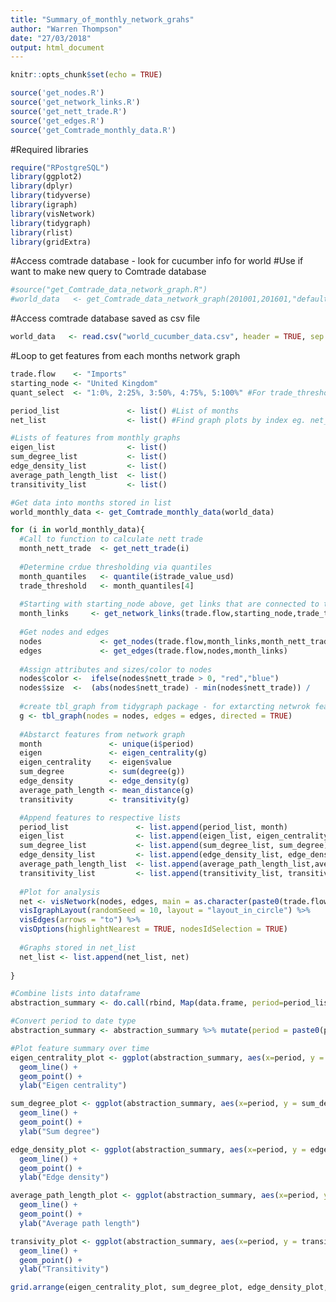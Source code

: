 ```yaml
---
title: "Summary_of_monthly_network_grahs"
author: "Warren Thompson"
date: "27/03/2018"
output: html_document
---
```


```r
knitr::opts_chunk$set(echo = TRUE)
```

```r
source('get_nodes.R')
source('get_network_links.R')
source('get_nett_trade.R')
source('get_edges.R')
source('get_Comtrade_monthly_data.R')
```

#Required libraries
```r
require("RPostgreSQL")
library(ggplot2)
library(dplyr)
library(tidyverse)
library(igraph)
library(visNetwork)
library(tidygraph)
library(rlist)
library(gridExtra)
```

#Access comtrade database - look for cucumber info for world
#Use if want to make new query to Comtrade database
```r
#source("get_Comtrade_data_network_graph.R")
#world_data   <- get_Comtrade_data_network_graph(201001,201601,"default","070700")
```

#Access comtrade database saved as csv file
```r
world_data   <- read.csv("world_cucumber_data.csv", header = TRUE, sep = ",")
```

#Loop to get features from each months network graph
```r
trade.flow    <- "Imports"
starting_node <- "United Kingdom"
quant_select  <- "1:0%, 2:25%, 3:50%, 4:75%, 5:100%" #For trade_threshold value used

period_list               <- list() #List of months
net_list                  <- list() #Find graph plots by index eg. net_list[[24]]

#Lists of features from monthly graphs
eigen_list                <- list() 
sum_degree_list           <- list() 
edge_density_list         <- list()
average_path_length_list  <- list()
transitivity_list         <- list()

#Get data into months stored in list
world_monthly_data <- get_Comtrade_monthly_data(world_data)

for (i in world_monthly_data){
  #Call to function to calculate nett trade
  month_nett_trade  <- get_nett_trade(i)
  
  #Determine crdue thresholding via quantiles 
  month_quantiles   <- quantile(i$trade_value_usd)
  trade_threshold   <- month_quantiles[4]
  
  #Starting with starting_node above, get links that are connected to this node
  month_links     <- get_network_links(trade.flow,starting_node,trade_threshold,i)
  
  #Get nodes and edges
  nodes             <- get_nodes(trade.flow,month_links,month_nett_trade)
  edges             <- get_edges(trade.flow,nodes,month_links)
  
  #Assign attributes and sizes/color to nodes
  nodes$color <-  ifelse(nodes$nett_trade > 0, "red","blue")
  nodes$size  <-  (abs(nodes$nett_trade) - min(nodes$nett_trade)) /                             (max(nodes$nett_trade) - min(nodes$nett_trade))*50
  
  #create tbl_graph from tidygraph package - for extarcting netwrok features in next step
  g <- tbl_graph(nodes = nodes, edges = edges, directed = TRUE)
  
  #Abstarct features from network graph
  month               <- unique(i$period)
  eigen               <- eigen_centrality(g)
  eigen_centrality    <- eigen$value
  sum_degree          <- sum(degree(g))
  edge_density        <- edge_density(g)
  average_path_length <- mean_distance(g)
  transitivity        <- transitivity(g)

  #Append features to respective lists
  period_list               <- list.append(period_list, month)
  eigen_list                <- list.append(eigen_list, eigen_centrality)
  sum_degree_list           <- list.append(sum_degree_list, sum_degree)
  edge_density_list         <- list.append(edge_density_list, edge_density)
  average_path_length_list  <- list.append(average_path_length_list,average_path_length)
  transitivity_list         <- list.append(transitivity_list, transitivity)
 
  #Plot for analysis
  net <- visNetwork(nodes, edges, main = as.character(paste0(trade.flow," ",month))) %>% 
  visIgraphLayout(randomSeed = 10, layout = "layout_in_circle") %>%
  visEdges(arrows = "to") %>%
  visOptions(highlightNearest = TRUE, nodesIdSelection = TRUE) 
  
  #Graphs stored in net_list
  net_list <- list.append(net_list, net)
  
}

#Combine lists into dataframe
abstraction_summary <- do.call(rbind, Map(data.frame, period=period_list, eigen_centrality=eigen_list, sum_degree = sum_degree_list, edge_density = edge_density_list, average_path_length = average_path_length_list, transitivity = transitivity_list))

#Convert period to date type
abstraction_summary <- abstraction_summary %>% mutate(period = paste0(period,"01")) %>% mutate(period = as.Date(period, "%Y%m%d"))

#Plot feature summary over time
eigen_centrality_plot <- ggplot(abstraction_summary, aes(x=period, y = eigen_centrality)) + 
  geom_line() + 
  geom_point() +
  ylab("Eigen centrality")

sum_degree_plot <- ggplot(abstraction_summary, aes(x=period, y = sum_degree)) + 
  geom_line() + 
  geom_point() +
  ylab("Sum degree")

edge_density_plot <- ggplot(abstraction_summary, aes(x=period, y = edge_density)) + 
  geom_line() + 
  geom_point() +
  ylab("Edge density")

average_path_length_plot <- ggplot(abstraction_summary, aes(x=period, y =                 average_path_length)) + 
  geom_line() + 
  geom_point() +
  ylab("Average path length")

transivity_plot <- ggplot(abstraction_summary, aes(x=period, y = transitivity)) + 
  geom_line() + 
  geom_point() +
  ylab("Transitivity")

grid.arrange(eigen_centrality_plot, sum_degree_plot, edge_density_plot,average_path_length_plot, transivity_plot, ncol=2)

```



